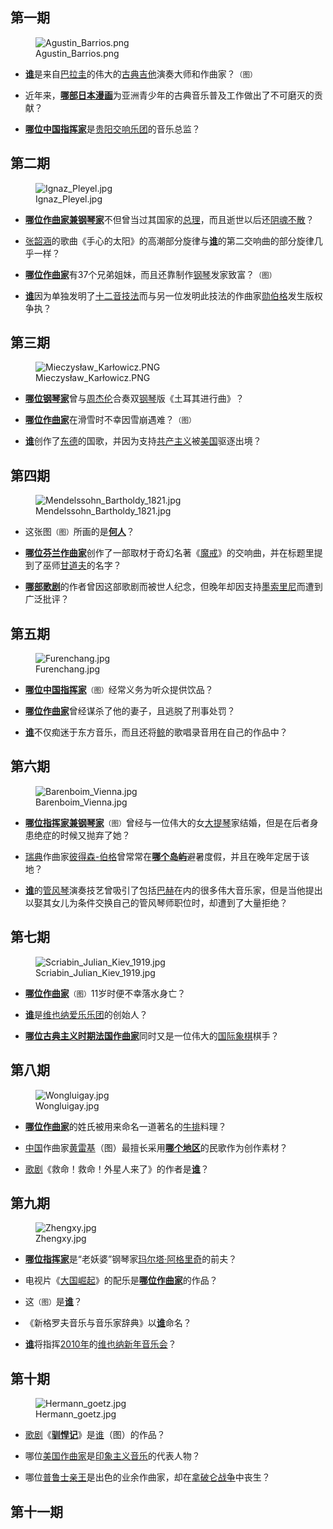 ==第一期==
[[File:Agustin_Barrios.png|right]]
* '''[[奥古斯丁·巴里奥斯|谁]]'''是来自[[巴拉圭|巴拉圭]]的伟大的[[古典吉他|古典吉他]]演奏大师和作曲家？<small>（图）</small>

* 近年来，'''[[交响情人梦|哪部日本漫画]]'''为亚洲青少年的古典音乐普及工作做出了不可磨灭的贡献？

* '''[[李心草|哪位中国指挥家]]'''是[[贵阳交响乐团|贵阳交响乐团]]的音乐总监？


==第二期==
[[File:Ignaz_Pleyel.jpg|right]]
* '''[[伊格纳奇·扬·帕德雷夫斯基|哪位作曲家兼钢琴家]]'''不但曾当过其国家的[[总理|总理]]，而且逝世以后还[[闹鬼|阴魂不散]]？

* [[张韶涵|张韶涵]]的歌曲《手心的太阳》的高潮部分旋律与'''[[谢尔盖·瓦西里耶维奇·拉赫玛尼诺夫|谁]]'''的第二交响曲的部分旋律几乎一样？

* '''[[伊格纳兹·普莱耶尔|哪位作曲家]]'''有37个兄弟姐妹，而且还靠制作[[钢琴|钢琴]]发家致富？<small>（图）</small>

* '''[[约瑟夫·马蒂亚斯·豪尔|谁]]'''因为单独发明了[[十二音技法|十二音技法]]而与另一位发明此技法的作曲家[[勋伯格|勋伯格]]发生版权争执？


==第三期==
[[File:Mieczysław_Karłowicz.PNG|right]]
* '''[[李云迪|哪位钢琴家]]'''曾与[[周杰伦|周杰伦]]合奏双[[钢琴|钢琴]]版《土耳其进行曲》？

* '''[[米奇斯瓦夫·卡洛维茨|哪位作曲家]]'''在滑雪时不幸因雪崩遇难？<small>（图）</small>

* '''[[汉斯·艾斯勒|谁]]'''创作了[[东德|东德]]的国歌，并因为支持[[共产主义|共产主义]]被[[美国|美国]]驱逐出境？


==第四期==
[[File:Mendelssohn_Bartholdy_1821.jpg|right]]
* 这张图<small>（图）</small>所画的是'''[[费利克斯·门德尔松·巴托尔迪|何人]]'''？

* '''[[奥利斯·萨利南|哪位芬兰作曲家]]'''创作了一部取材于奇幻名著《[[魔戒|魔戒]]》的交响曲，并在标题里提到了巫师[[甘道夫|甘道夫]]的名字？

* '''[[乡村骑士|哪部歌剧]]'''的作者曾因这部歌剧而被世人纪念，但晚年却因支持[[墨索里尼|墨索里尼]]而遭到广泛批评？


==第五期==
[[File:Furenchang.jpg|right]]
* '''[[傅人长|哪位中国指挥家]]'''<small>（图）</small>经常义务为听众提供饮品？

* '''[[卡洛·杰苏阿尔多|哪位作曲家]]'''曾经谋杀了他的妻子，且逃脱了刑事处罚？

* '''[[阿兰·霍夫哈奈斯|谁]]'''不仅痴迷于东方音乐，而且还将[[鲸|鲸]]的歌唱录音用在自己的作品中？


==第六期==
[[File:Barenboim_Vienna.jpg|right]]
* '''[[丹尼尔·巴伦博伊姆|哪位指挥家兼钢琴家]]'''<small>（图）</small>曾经与一位伟大的女[[大提琴|大提琴]]家结婚，但是在后者身患绝症的时候又抛弃了她？

* [[瑞典|瑞典]]作曲家[[彼得森-伯格|彼得森-伯格]]曾常常在'''[[福洛色岛|哪个岛屿]]'''避暑度假，并且在晚年定居于该地？

* '''[[迪特里希·布克斯特胡德|谁]]'''的[[管风琴|管风琴]]演奏技艺曾吸引了包括[[巴赫|巴赫]]在内的很多伟大音乐家，但是当他提出以娶其女儿为条件交换自己的管风琴师职位时，却遭到了大量拒绝？

==第七期==
[[File:Scriabin_Julian_Kiev_1919.jpg|right]]
* '''[[朱利安·亚历山德罗维奇·斯克里亚宾|哪位作曲家]]'''<small>（图）</small>11岁时便不幸落水身亡？

* '''[[奥托·尼古拉|谁]]'''是[[维也纳爱乐乐团|维也纳爱乐乐团]]的创始人？

* '''[[弗朗索瓦-安德烈·丹尼根·菲利多尔|哪位古典主义时期法国作曲家]]'''同时又是一位伟大的[[国际象棋|国际象棋]]棋手？

==第八期==
[[File:Wongluigay.jpg|right]]
* '''[[焦阿基诺·罗西尼|哪位作曲家]]'''的姓氏被用来命名一道著名的[[牛排|牛排]]料理？

* [[中国|中国]]作曲家[[黄雷基|黄雷基]]（图）最擅长采用'''[[广西|哪个地区]]'''的民歌作为创作素材？

* [[歌剧|歌剧]]《救命！救命！外星人来了》的作者是'''[[吉安·卡洛·梅诺蒂|谁]]'''？

==第九期==
[[File:Zhengxy.jpg|right]]
* '''[[夏尔·迪图瓦|哪位指挥家]]'''是“老妖婆”钢琴家[[玛尔塔·阿格里奇|玛尔塔·阿格里奇]]的前夫？

* 电视片《[[大国崛起|大国崛起]]》的配乐是'''[[叶小纲|哪位作曲家]]'''的作品？

* 这<small>（图）</small>是'''[[郑小瑛|谁]]'''？

* 《新格罗夫音乐与音乐家辞典》以'''[[乔治·格罗夫|谁]]'''命名？

* '''[[乔治·普雷特|谁]]'''将指挥[[2010年|2010年]]的[[维也纳新年音乐会|维也纳新年音乐会]]？


==第十期==
[[File:Hermann_goetz.jpg|right]]
* [[歌剧|歌剧]]《'''[[驯悍记|驯悍记]]'''》是[[赫尔曼·格茨|谁]]（图）的作品？

* 哪位[[查尔斯·格里费斯|美国作曲家]]是[[印象主义音乐|印象主义音乐]]的代表人物？

* 哪位[[路易·斐迪南亲王_(1772-1806)|普鲁士亲王]]是出色的业余作曲家，却在[[拿破仑战争|拿破仑战争]]中丧生？

==第十一期==